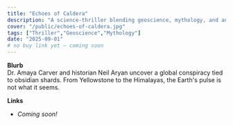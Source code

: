 ```yaml
---
title: "Echoes of Caldera"
description: "A science-thriller blending geoscience, mythology, and ancient civilizations."
cover: "/public/echoes-of-caldera.jpg"
tags: ["Thriller","Geoscience","Mythology"]
date: "2025-09-01"
# no buy link yet — coming soon
---
```


**Blurb**  
Dr. Amaya Carver and historian Neil Aryan uncover a global conspiracy tied to obsidian shards. From Yellowstone to the Himalayas, the Earth's pulse is not what it seems.

**Links**  
- *Coming soon!*
